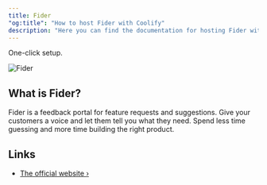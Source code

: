 ```yaml
---
title: Fider
"og:title": "How to host Fider with Coolify"
description: "Here you can find the documentation for hosting Fider with Coolify."
---
```


One-click setup.

![Fider](https://github.com/getfider/fider/raw/main/etc/homepage.png)

## What is Fider?

Fider is a feedback portal for feature requests and suggestions. Give your customers a voice and let them tell you what they need. Spend less time guessing and more time building the right product.

## Links

- [The official website ›](https://fider.io/)
